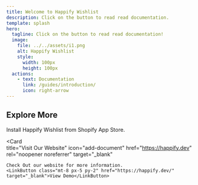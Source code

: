 ```yaml
---
title: Welcome to Happify Wishlist
description: Click on the button to read read documentation.
template: splash
hero:
  tagline: Click on the button to read read documentation!
  image:
    file: ../../assets/i1.png
    alt: Happify Wishlist
    style:
      width: 100px
      height: 100px
  actions:
    - text: Documentation
      link: /guides/introduction/
      icon: right-arrow
---
```



## Explore More

<CardGrid stagger->
  <Card 
    title="Shopify App Store" 
    icon="pencil"
    href="https://apps.shopify.com/happify-wishlist"
    rel="noopener noreferrer"
    target="_blank"
  >
    Install Happify Wishlist from Shopify App Store.
  </Card>

  <Card  
    title="Visit Our Website" 
    icon="add-document"
    href="https://happify.dev"
    rel="noopener noreferrer"
    target="_blank"
  >
    Check Out our website for more information.
    <LinkButton class="mt-8 px-5 py-2" href="https://happify.dev/" target="_blank">View Demo</LinkButton>
  </Card>
</CardGrid>
